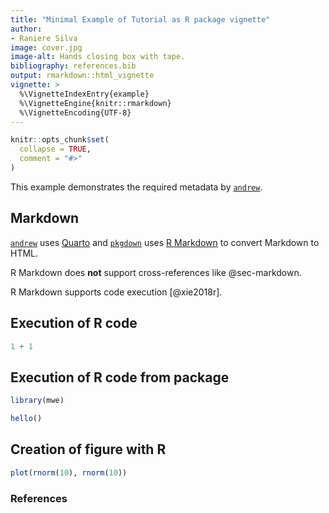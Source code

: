 ```yaml
---
title: "Minimal Example of Tutorial as R package vignette"
author:
- Raniere Silva
image: cover.jpg
image-alt: Hands closing box with tape.
bibliography: references.bib
output: rmarkdown::html_vignette
vignette: >
  %\VignetteIndexEntry{example}
  %\VignetteEngine{knitr::rmarkdown}
  %\VignetteEncoding{UTF-8}
---
```


```r
knitr::opts_chunk$set(
  collapse = TRUE,
  comment = "#>"
)
```

This example demonstrates the required metadata by [`andrew`](https://github.com/GESIS-Methods-Hub/andrew).

## Markdown {#sec-markdown}

::: {.callout-important}

[`andrew`](https://github.com/GESIS-Methods-Hub/andrew) uses [Quarto](https://quarto.org/) and [`pkgdown`](https://pkgdown.r-lib.org/) uses [R Markdown](https://rmarkdown.rstudio.com/) to convert Markdown to HTML.

:::

R Markdown does **not** support cross-references like @sec-markdown.

R Markdown supports code execution [@xie2018r].

## Execution of R code

```r
1 + 1
```

## Execution of R code from package

```r
library(mwe)
```

```r
hello()
```

## Creation of figure with R

```r
plot(rnorm(10), rnorm(10))
```

### References

::: {#refs}
:::

